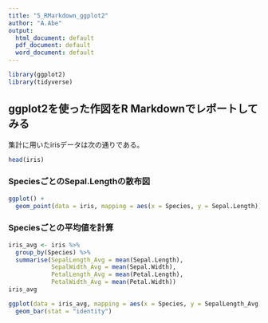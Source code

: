 ```yaml
---
title: "5_RMarkdown_ggplot2"
author: "A.Abe"
output:
  html_document: default
  pdf_document: default
  word_document: default
---
```


```r
library(ggplot2)
library(tidyverse)
```

## ggplot2を使った作図をR Markdownでレポートしてみる

集計に用いたirisデータは次の通りである。

```r
head(iris)
```

### SpeciesごとのSepal.Lengthの散布図

```r
ggplot() +
  geom_point(data = iris, mapping = aes(x = Species, y = Sepal.Length))
```

### Speciesごとの平均値を計算

```r
iris_avg <- iris %>% 
  group_by(Species) %>% 
  summarise(SepalLength_Avg = mean(Sepal.Length),
            SepalWidth_Avg = mean(Sepal.Width),
            PetalLength_Avg = mean(Petal.Length),
            PetalWidth_Avg = mean(Petal.Width))
iris_avg

ggplot(data = iris_avg, mapping = aes(x = Species, y = SepalLength_Avg)) +
  geom_bar(stat = "identity")

```

